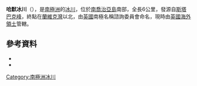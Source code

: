 {{coord|54|46|S|36|15|W|source:GNIS|display=title}}

'''哈默冰川'''（{{lang-en|Harmer Glacier}}），是[[南極洲|南極洲]]的[[冰川|冰川]]，位於[[南喬治亞島|南喬治亞島]]南部，全長6公里，發源自[[斯塔巴克峰|斯塔巴克峰]]，終點在[[蘭維克灣|蘭維克灣]]以北，由[[英國|英國]]南極名稱諮詢委員會命名，現時由[[英國海外領土|英國海外領土]]管轄。

==參考資料==
*{{cite gnis | type = antarid | id = 6389| name = Harmer Glacier | accessdate = 2012-05-23}}
*{{usgs-gazetteer|id=6389}}

{{Antarctica-geo-stub}}
[[Category:南極洲冰川|Category:南極洲冰川]]